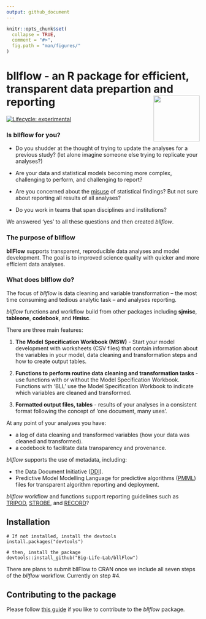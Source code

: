 ```yaml
---
output: github_document
---
```


```r
knitr::opts_chunk$set(
  collapse = TRUE,
  comment = "#>",
  fig.path = "man/figures/"
)
```
<!-- README.md is generated from README.Rmd. Please edit that file -->


# bllflow - an R package for efficient, transparent data prepartion and reporting <img src="man/figures/pbl-sticker.png" align="right" alt="" width="120" />

[![Lifecycle: experimental](https://img.shields.io/badge/lifecycle-experimental-orange.svg)](https://www.tidyverse.org/lifecycle/#experimental)

### Is bllflow for you?

- Do you shudder at the thought of trying to update the analyses for a previous study? (let alone imagine someone else trying to replicate your analyses?)

- Are your data and statistical models becoming more complex, challenging to perform, and challenging to report?

- Are you concerned about the [misuse](https://www.nature.com/articles/d41586-019-00857-9) of statistical findings? But not sure about reporting all results of all analyses?

- Do you work in teams that span disciplines and institutions?

We answered 'yes' to all these questions and then created _bllflow_. 

### The purpose of bllflow
**bllFlow** supports transparent, reproducible data analyses and model development. The goal is to improved science quality with quicker and more efficient data analyses. 

### What does bllflow do?
The focus of _bllflow_ is data cleaning and variable transformation -- the most time consuming and tedious analytic task -- and analyses reporting.

_bllflow_ functions and workflow build from other packages including **sjmisc**, **tableone**, **codebook**, and **Hmisc**.

There are three main features:

1) **The Model Specification Workbook (MSW)** - Start your model development with worksheets (CSV files) that contain information about the variables in your model, data cleaning and transformation steps and how to create output tables. 

1) **Functions to perform routine data cleaning and transformation tasks** - use functions with or without the Model Specification Workbook. Functions with 'BLL' use the Model Specification Workbook to indicate which variables are cleaned and transformed.  

1) **Formatted output files, tables** - results of your analyses in a consistent format following the concept of 'one document, many uses'.

At any point of your analyses you have:

- a log of data cleaning and transformed variables (how your data was cleaned and transformed).
- a codebook to facilitate data transparency and provenance.

_bllflow_ supports the use of metadata, including:

- the Data Document Initiative ([DDI](https://ddialliance.org)).
- Predictive Model Modelling Language for predictive algorithms ([PMML](http://dmg.org/pmml/v4-3/GeneralStructure.html)) files for transparent algorithm reporting and deployment.  

_bllflow_ workflow and functions support reporting guidelines such as [TRIPOD](https://www.equator-network.org/2015/01/07/guidelines-for-reporting-multivariable-prediction-models-for-individual-prognosis-or-diagnosis-tripod-published/), [STROBE](http://www.equator-network.org/reporting-guidelines/strobe/), and [RECORD](http://www.equator-network.org/reporting-guidelines/record/)?

## Installation
```
# If not installed, install the devtools
install.packages("devtools")

# then, install the package
devtools::install_github("Big-Life-Lab/bllFlow")
```
There are plans to submit bllFlow to CRAN once we include all seven steps of the _bllflow_ workflow. Currently on step #4.

## Contributing to the package

Please follow [this guide](CONTRIBUTING.md) if you like to contribute to the _bllflow_ package.